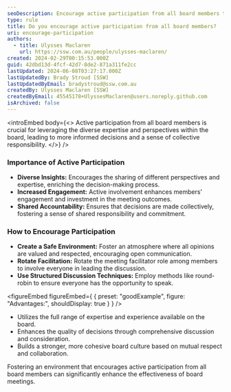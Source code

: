 ```yaml
---
seoDescription: Encourage active participation from all board members to leverage diverse expertise and perspectives, leading to more informed decisions and a sense of collective responsibility.
type: rule
title: Do you encourage active participation from all board members?
uri: encourage-participation
authors:
  - title: Ulysses Maclaren
    url: https://ssw.com.au/people/ulysses-maclaren/
created: 2024-02-29T00:15:53.000Z
guid: 42dbd13d-4fcf-42d7-8de2-871a311fe2cc
lastUpdated: 2024-06-08T03:27:17.000Z
lastUpdatedBy: Brady Stroud [SSW]
lastUpdatedByEmail: bradystroud@ssw.com.au
createdBy: Ulysses Maclaren [SSW]
createdByEmail: 45545178+UlyssesMaclaren@users.noreply.github.com
isArchived: false
---
```


<introEmbed
  body={<>
Active participation from all board members is crucial for leveraging the diverse expertise and perspectives within the board, leading to more informed decisions and a sense of collective responsibility.
  </>}
/>
### Importance of Active Participation

- **Diverse Insights:** Encourages the sharing of different perspectives and expertise, enriching the decision-making process.
- **Increased Engagement:** Active involvement enhances members' engagement and investment in the meeting outcomes.
- **Shared Accountability:** Ensures that decisions are made collectively, fostering a sense of shared responsibility and commitment.

### How to Encourage Participation

- **Create a Safe Environment:** Foster an atmosphere where all opinions are valued and respected, encouraging open communication.
- **Rotate Facilitation:** Rotate the meeting facilitator role among members to involve everyone in leading the discussion.
- **Use Structured Discussion Techniques:** Employ methods like round-robin to ensure everyone has the opportunity to speak.

<figureEmbed figureEmbed={ {
  preset: "goodExample",
  figure: "Advantages:",
  shouldDisplay: true
} } />


- Utilizes the full range of expertise and experience available on the board.
- Enhances the quality of decisions through comprehensive discussion and consideration.
- Builds a stronger, more cohesive board culture based on mutual respect and collaboration.

Fostering an environment that encourages active participation from all board members can significantly enhance the effectiveness of board meetings.
